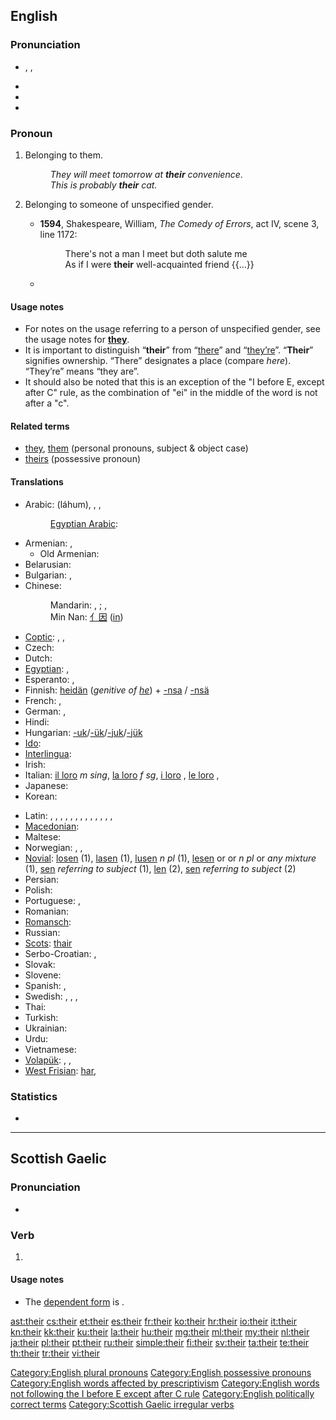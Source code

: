 ==English==

===Pronunciation===
* {{enPR|''th''âr}}, {{IPA|/ðeɚ/}}, {{SAMPA|/De@(r)/}}
* {{audio|en-us-their.ogg|Audio (US)}}
* {{rhymes|ɛə(r)}}
* {{homophones|there|they're}}

===Pronoun===
{{wikipedia}}
{{en-pron}}

# {{possessive}} Belonging to them.
#: ''They will meet tomorrow at '''their''' convenience''.
#: ''This is probably '''their''' cat.''
# {{possessive}} Belonging to someone of unspecified gender.
#* '''1594''', Shakespeare, William, ''The Comedy of Errors'', act IV, scene 3, line 1172:
#*: There's not a man I meet but doth salute me<br />As if I were '''their''' well-acquainted friend {{...}}
#* {{quote-book|year=2006|title=First on the Scene: Student Reference Guide|author=St. John Ambulance|isbn=1-894070-56-9|section=Lesson 2, page 3|passage=Place the casualty on '''their''' back with feet and legs raised—this is called the ''shock position''. [emphasis in original] Once the casualty is positioned, cover them to preserve body heat, but do not overheat.}}

====Usage notes====
* For notes on the usage referring to a person of unspecified gender, see the usage notes for '''[[they]]'''.
* It is important to distinguish “'''their'''” from “[[there]]” and “[[they're|they’re]]”. “'''Their'''” signifies ownership. “There” designates a place (compare ''here''). “They’re” means “they are”.
* It should also be noted that this is an exception of the "I before E, except after C" rule, as the combination of "ei" in the middle of the word is not after a "c".

====Related terms====
* [[they]], [[them]] (personal pronouns, subject & object case)
* [[theirs]] (possessive pronoun)

====Translations====
{{trans-top|Belonging to them}}
* Arabic: {{Arab|[[لهم]]}} (láhum), {{t+|ar|هم|alt='''ـهُمْ'''|tr=-hum}} {{m}}, {{t-|ar|هن|alt='''ـهُنَّ'''|tr=-hunna}} {{f}}, {{t-|ar|هما|alt='''ـهُما'''|tr=-humaa}} {{dual}}
*: [[Egyptian Arabic]]: {{tø|arz|هم|alt='''ـهم'''|tr=-hum|sc=Arab|xs=Egyptian Arabic}}
* Armenian: {{t-|hy|նրանց|tr=nranc’}}, {{l|hy|իրենց|tr=irenc’}}
** Old Armenian: {{tø|xcl|նոցա|tr=nocʿa|xs=Old Armenian}}
* Belarusian: {{t|be|іх|tr=ix|xs=Belarusian}}
* Bulgarian: {{t|bg|техен|tr=téhen}}, {{t|bg|им|tr=im|sc=Cyrl}}
* Chinese:
*: Mandarin: {{t-|cmn|他們|alt=他們的|sc=Hani}}, {{t-|cmn|他们|alt=他们的|tr=tāmen-de|sc=Hani}}; {{t-|cmn|她們|alt=她們的|sc=Hani}}, {{t-|cmn|她们|alt=她们的|tr=tāmen-de|sc=Hani}} {{qualifier|of females}}
*: Min Nan: [[亻因]] ([[in]])
* [[Coptic]]: {{tø|cop|ⲡⲟⲩ|m|tr=pw}}, {{tø|cop|ⲧⲟⲩ|f|tr=tw}}, {{tø|cop|ⲛⲟⲩ|m|f|p|tr=nw}}
* Czech: {{t+|cs|jejich}}
* Dutch: {{t+|nl|hun}}
* [[Egyptian]]: {{qualifier|archaic}} {{tø|egy|𓋴𓈖𓏥 |tr=sn}}, {{qualifier|late egyptian}} {{tø|egy|𓏲𓏥|tr=w}}
* Esperanto: {{t-|eo|ilia|xs=Esperanto}}, {{t-|eo|iliaj|xs=Esperanto}}
* Finnish: {{qualifier|if owners are people}} [[heidän]] (''genitive of [[he]]'') + [[-nsa#Finnish|-nsa]] {{qualifier|with back vowel harmony}} / [[-nsä#Finnish|-nsä]] {{qualifier|with front vowel harmony}} {{qualifier|possessive suffix}}
* French: {{t+|fr|leur|s}}, {{t+|fr|leurs|p}}
* German: {{t+|de|ihr}}, {{t+|de|ihre}}
* Hindi: {{t-|hi|उनका|tr=unkā|xs=Hindi}}
* Hungarian: [[-uk]]/[[-ük]]/[[-juk]]/[[-jük]]
* [[Ido]]: {{t+|io|lia|xs=Ido}}
* [[Interlingua]]: {{t|ia|lor}}
* Irish: {{t|ga|a}}
* Italian: [[il loro]] ''m sing'', [[la loro]] ''f sg'', [[i loro]] {{m|p}}, [[le loro]] {{f|p}}, {{t+|it|loro}}
* Japanese: {{t-|ja|彼ら|alt=彼らの|tr=かれらの, karera-no}}
* Korean: {{t|ko|그들의|tr=geudeul-ui|sc=Hang}}
{{trans-mid}}
* Latin: {{t|la|suus|m}}, {{t|la|sua|f}}, {{t|la|suum|n}}, {{t|la|sui|m|p}}, {{t|la|suae|f|p}}, {{t|la|sua|n|p}}, {{t|la|illorum|m|f|n}}, {{t|la|illorum|m|f|n|p}}, {{t|la|illarum|m|f|n|p}}, {{t|la|eorum|m|f|n}}, {{t|la|earum|m|f|n}}, {{t|la|horum|m|f|n}}, {{t|la|harum|m|f|n}}, {{t|la|illarum|m|f|n}}
* [[Macedonian]]: {{t|mk|нивен|tr=níven}}
* Maltese: {{t-|mt|tagħhom|xs=Maltese}}
* Norwegian: {{t+|no|deres}}, {{t+|no|sin}}, {{t-|no|sine}} {{qualifier|own, generic}}
* [[Novial]]: [[losen]] {{m|p}} (1), [[lasen]] {{f|p}} (1), [[lusen]] ''n pl '' (1), [[lesen]] {{m|p}} or {{f|p}} or ''n pl'' or ''any mixture'' (1), [[sen]] ''referring to subject'' (1), [[len]] (2), [[sen]] ''referring to subject'' (2)
* Persian: {{t|fa|شان|alt=ـشان|tr=-e-shān|xs=Persian}}
* Polish: {{t+|pl|ich}}
* Portuguese: {{t+|pt|seu}}, {{t+|pt|seus}}
* Romanian: {{t+|ro|lor}}
* [[Romansch]]: {{t-|rm|lur|xs=Romansch}}
* Russian: {{t+|ru|их|tr=ix}}
* [[Scots]]: [[thair]]
* Serbo-Croatian: {{t|sh|њихов|sc=Cyrl|xs=Serbo-Croatian}}, {{t|sh|njihov|xs=Serbo-Croatian}}
* Slovak: {{t-|sk|ich}}
* Slovene: {{t+|sl|njihov}}
* Spanish: {{t+|es|su|s}}, {{t+|es|sus|p}}
* Swedish: {{t+|sv|deras}}, {{t+|sv|sin}} {{qualifier|c, singular}}, {{t+|sv|sitt}} {{qualifier|n, singular}}, {{t+|sv|sina}} {{p}}
* Thai: {{t|th|ของเขา|tr=kŏng kăo}}
* Turkish: {{t|tr|onların}}
* Ukrainian: {{t|uk|їх|tr=jix|xs=Ukrainian}}
* Urdu: {{t|ur|ان کا|tr=un kā|xs=Urdu}}
* Vietnamese: {{t|vi|của họ|xs=Vietnamese}}
* [[Volapük]]: {{qualifier|masculine}} {{t|vo|omsik}}, {{qualifier|feminine}} {{t|vo|ofsik}}, {{qualifier|neuter or of mixed or unspecified gender}} {{t|vo|onsik}}
* [[West Frisian]]: [[har]], {{t-|fy|harren|xs=West Frisian}}
{{trans-bottom}}

===Statistics===
* {{rank|my|were|are|37|their|one|so|me}}

[[Category:English plural pronouns]]
[[Category:English possessive pronouns]]
[[Category:English words affected by prescriptivism]]
[[Category:English words not following the I before E except after C rule]]
[[Category:English politically correct terms]]

----

==Scottish Gaelic==

===Pronunciation===
* {{IPA|/heːr/|lang=gd}}

===Verb===
{{head|gd|verb form}}

# {{form of|Future tense|{{l|gd|abair}}|lang=gd}}

====Usage notes====
* The [[dependent|dependent form]] is {{l|gd|abair}}.

[[Category:Scottish Gaelic irregular verbs]]

[[ast:their]]
[[cs:their]]
[[et:their]]
[[es:their]]
[[fr:their]]
[[ko:their]]
[[hr:their]]
[[io:their]]
[[it:their]]
[[kn:their]]
[[kk:their]]
[[ku:their]]
[[la:their]]
[[hu:their]]
[[mg:their]]
[[ml:their]]
[[my:their]]
[[nl:their]]
[[ja:their]]
[[pl:their]]
[[pt:their]]
[[ru:their]]
[[simple:their]]
[[fi:their]]
[[sv:their]]
[[ta:their]]
[[te:their]]
[[th:their]]
[[tr:their]]
[[vi:their]]